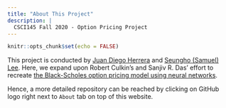 ```yaml
---
title: "About This Project"
description: |
  CSCI145 Fall 2020 - Option Pricing Project
---
```


```r
knitr::opts_chunk$set(echo = FALSE)
```

This project is conducted by [Juan Diego Herrera](https://github.com/jknaudt21) and [Seungho (Samuel) Lee](https://github.com/samuellee19). Here, we expand upon Robert Culkin's and Sanjiv R. Das' effort to recreate [the Black-Scholes option pricing model using neural networks](https://srdas.github.io/Papers/BlackScholesNN.pdf).

Hence, a more detailed repository can be reached by clicking on GitHub logo right next to `About` tab on top of this website.     